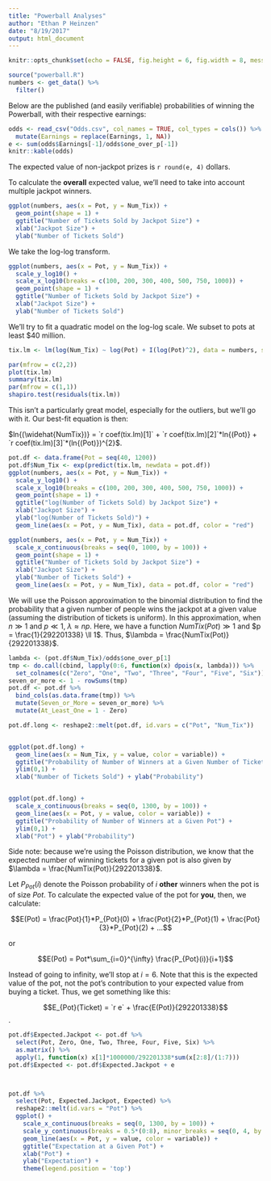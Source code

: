 ```yaml
---
title: "Powerball Analyses"
author: "Ethan P Heinzen"
date: "8/19/2017"
output: html_document
---
```


```r
knitr::opts_chunk$set(echo = FALSE, fig.height = 6, fig.width = 8, message = FALSE, warning = FALSE)
```

```r
source("powerball.R")
numbers <- get_data() %>% 
  filter()
```

Below are the published (and easily verifiable) probabilities of winning the Powerball,
with their respective earnings:

```r
odds <- read_csv("Odds.csv", col_names = TRUE, col_types = cols()) %>% 
  mutate(Earnings = replace(Earnings, 1, NA))
e <- sum(odds$Earnings[-1]/odds$one_over_p[-1])
knitr::kable(odds)
```

The expected value of non-jackpot prizes is `r round(e, 4)` dollars.


To calculate the **overall** expected value, 
we'll need to take into account multiple jackpot winners.

```r
ggplot(numbers, aes(x = Pot, y = Num_Tix)) +
  geom_point(shape = 1) +
  ggtitle("Number of Tickets Sold by Jackpot Size") +
  xlab("Jackpot Size") +
  ylab("Number of Tickets Sold")
```

We take the log-log transform.

```r
ggplot(numbers, aes(x = Pot, y = Num_Tix)) +
  scale_y_log10() +
  scale_x_log10(breaks = c(100, 200, 300, 400, 500, 750, 1000)) +
  geom_point(shape = 1) +
  ggtitle("Number of Tickets Sold by Jackpot Size") +
  xlab("Jackpot Size") +
  ylab("Number of Tickets Sold")
```

We'll try to fit a quadratic model on the log-log scale. We subset to pots at least $40 million.

```r
tix.lm <- lm(log(Num_Tix) ~ log(Pot) + I(log(Pot)^2), data = numbers, subset = Pot >= 40)
```

```r
par(mfrow = c(2,2))
plot(tix.lm)
summary(tix.lm)
par(mfrow = c(1,1))
shapiro.test(residuals(tix.lm))

```

This isn't a particularly great model, especially for the outliers, but we'll go with it.
Our best-fit equation is then:

$ln{(\widehat{NumTix})} = `r coef(tix.lm)[1]` + `r coef(tix.lm)[2]`*ln{(Pot)} + `r coef(tix.lm)[3]`*(ln{(Pot)})^{2}$.

```r
pot.df <- data.frame(Pot = seq(40, 1200))
pot.df$Num_Tix <- exp(predict(tix.lm, newdata = pot.df))
ggplot(numbers, aes(x = Pot, y = Num_Tix)) +
  scale_y_log10() +
  scale_x_log10(breaks = c(100, 200, 300, 400, 500, 750, 1000)) +
  geom_point(shape = 1) +
  ggtitle("log(Number of Tickets Sold) by Jackpot Size") +
  xlab("Jackpot Size") +
  ylab("log(Number of Tickets Sold)") +
  geom_line(aes(x = Pot, y = Num_Tix), data = pot.df, color = "red")

ggplot(numbers, aes(x = Pot, y = Num_Tix)) +
  scale_x_continuous(breaks = seq(0, 1000, by = 100)) +
  geom_point(shape = 1) +
  ggtitle("Number of Tickets Sold by Jackpot Size") +
  xlab("Jackpot Size") +
  ylab("Number of Tickets Sold") +
  geom_line(aes(x = Pot, y = Num_Tix), data = pot.df, color = "red")
```

We will use the Poisson approximation to the binomial distribution to find the probability
that a given number of people wins the jackpot at a given value (assuming the distribution
of tickets is uniform). In this approximation, when $n \gg 1$ and $p \ll 1$, $\lambda \approx np$.
Here, we have a function $NumTix(Pot) \gg 1$ and $p = \frac{1}{292201338} \ll 1$. Thus, $\lambda = \frac{NumTix(Pot)}{292201338}$.

```r
lambda <- (pot.df$Num_Tix)/odds$one_over_p[1]
tmp <- do.call(cbind, lapply(0:6, function(x) dpois(x, lambda))) %>% 
  set_colnames(c("Zero", "One", "Two", "Three", "Four", "Five", "Six"))
seven_or_more <- 1 - rowSums(tmp)
pot.df <- pot.df %>% 
  bind_cols(as.data.frame(tmp)) %>% 
  mutate(Seven_or_More = seven_or_more) %>% 
  mutate(At_Least_One = 1 - Zero)

pot.df.long <- reshape2::melt(pot.df, id.vars = c("Pot", "Num_Tix"))


ggplot(pot.df.long) +
  geom_line(aes(x = Num_Tix, y = value, color = variable)) +
  ggtitle("Probability of Number of Winners at a Given Number of Tickets Sold") +
  ylim(0,1) +
  xlab("Number of Tickets Sold") + ylab("Probability")


ggplot(pot.df.long) +
  scale_x_continuous(breaks = seq(0, 1300, by = 100)) +
  geom_line(aes(x = Pot, y = value, color = variable)) +
  ggtitle("Probability of Number of Winners at a Given Pot") +
  ylim(0,1) +
  xlab("Pot") + ylab("Probability")
```

Side note: because we're using the Poisson distribution, we know that the expected
number of winning tickets for a given pot is also given by
$\lambda = \frac{NumTix(Pot)}{292201338}$.

Let $P_{Pot}(i)$ denote the Poisson probability of $i$ **other** winners when the pot is of size $Pot$.
To calculate the expected value of the pot for **you**, then, we calculate:

$$E(Pot) = \frac{Pot}{1}*P_{Pot}(0) + \frac{Pot}{2}*P_{Pot}(1) + \frac{Pot}{3}*P_{Pot}(2) + ...$$

or

$$E(Pot) = Pot*\sum_{i=0}^{\infty} \frac{P_{Pot}(i)}{i+1}$$

Instead of going to infinity, we'll stop at $i=6$. Note that this is
the expected value of the pot, not the pot's contribution to your expected
value from buying a ticket. Thus, we get something like this:

$$E_{Pot}(Ticket) = `r e` + \frac{E(Pot)}{292201338}$$.

```r
pot.df$Expected.Jackpot <- pot.df %>% 
  select(Pot, Zero, One, Two, Three, Four, Five, Six) %>% 
  as.matrix() %>% 
  apply(1, function(x) x[1]*1000000/292201338*sum(x[2:8]/(1:7)))
pot.df$Expected <- pot.df$Expected.Jackpot + e



pot.df %>% 
  select(Pot, Expected.Jackpot, Expected) %>% 
  reshape2::melt(id.vars = "Pot") %>% 
  ggplot() +
    scale_x_continuous(breaks = seq(0, 1300, by = 100)) +
    scale_y_continuous(breaks = 0.5*(0:8), minor_breaks = seq(0, 4, by = 0.1)) +
    geom_line(aes(x = Pot, y = value, color = variable)) +
    ggtitle("Expectation at a Given Pot") +
    xlab("Pot") +
    ylab("Expectation") +
    theme(legend.position = 'top')
```
